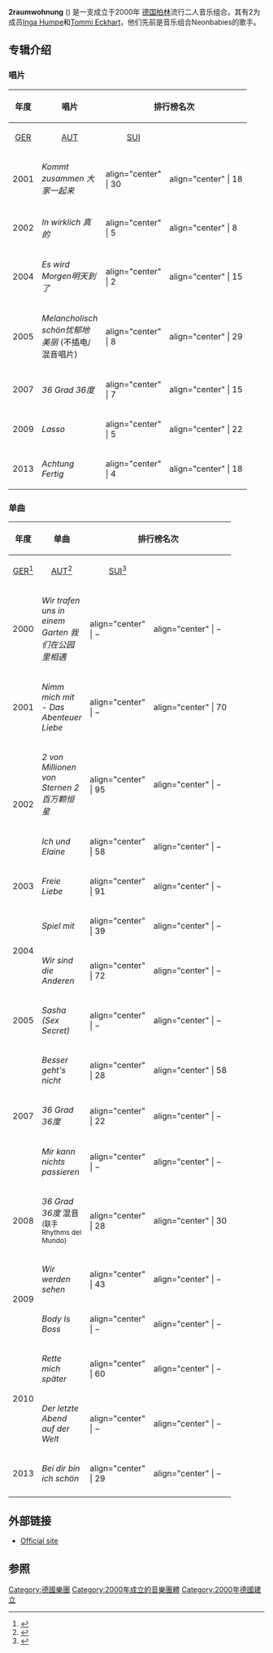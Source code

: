 {{Infobox musical artist  <!-- See Wikipedia:WikiProject Musicians -->
| name                = 2raumwohnung
| image                 = Inga_Humpe_2raumwohnung-Konzert_Berlin.jpg
| caption            = 2004年11月14日的Inga Humpe在[[柏林|柏林]]哥伦比亚厅现场表演
| image_size            =
| landscape           = 是的
| background          = group_or_band
| origin              = [[德国|德国]][[柏林|柏林]]
| genre               =
| years_active        = 2000–至今
| label               = [http://www.it-sounds.de it.sounds]
| website                 = [http://www.2raumwohnung.de www.2raumwohnung.de]
| current_members     = [[Inga_Humpe|Inga Humpe]] <br> [[Tommi_Eckhart|Tommi Eckhart]]
}}

'''2raumwohnung''' ({{IPA-de|ˈtsvaɪʁaʊmvoːnʊŋ}}) 是一支成立于2000年 [[德国|德国]][[柏林|柏林]]流行二人音乐组合。其有2为成员[[Inga_Humpe|Inga Humpe]]<font color="#000000">和</font>[[Tommi_Eckhart|Tommi Eckhart]]，他们先前是音乐组合Neonbabies的歌手。

==专辑介绍==
=== 唱片 ===
{|class="wikitable"
! rowspan="2"|年度
! rowspan="2"|唱片
! colspan="3"|排行榜名次
! rowspan="2"|销售量
|-
! width="30" align="center"| [[Media_Control_Charts|GER]]
! width="30" align="center"| [[Ö3_Austria_Top_40|AUT]]
! width="30" align="center"| [[Schweizer_Hitparade|SUI]]
|-
| 2001
| ''Kommt zusammen 大家一起来''
| align="center" <!--GER-->| 30
| align="center" <!--AUT-->| 18
| align="center" <!--SUI-->| −
| 100.000{{Citation needed|date=February 2010}}
|-
| 2002
| ''In wirklich 真的''
| align="center" <!--GER-->| 5
| align="center" <!--AUT-->| 8
| align="center" <!--SUI-->| 3
| 100.000{{Citation needed|date=February 2010}}
|-
| 2004
| ''Es wird Morgen明天到了''
| align="center" <!--GER-->| 2
| align="center" <!--AUT-->| 15
| align="center" <!--SUI-->| 24
| 250.000{{Citation needed|date=February 2010}}
|-
| 2005
| ''Melancholisch schön忧郁地美丽'' (不插电/混音唱片)
| align="center" <!--GER-->| 8
| align="center" <!--AUT-->| 29
| align="center" <!--SUI-->| 31
| 100.000{{Citation needed|date=February 2010}}
|-
| 2007
| ''36 Grad 36度''
| align="center" <!--GER-->| 7
| align="center" <!--AUT-->| 15
| align="center" <!--SUI-->| 11
| + 100.000{{Citation needed|date=February 2010}}
|-
| 2009
| ''Lasso'' <small>
| align="center" <!--GER-->| 5
| align="center" <!--AUT-->| 22
| align="center" <!--SUI-->| 5
|
|-
| 2013
| ''Achtung Fertig'' <small>
| align="center" <!--GER-->| 4
| align="center" <!--AUT-->| 18
| align="center" <!--SUI-->| 5
|
|}

===单曲===
{|class="wikitable"
! rowspan="2"|年度
! rowspan="2"|单曲
! colspan="3"|排行榜名次
! rowspan="2"|唱片
|-
! width="30" align="center"| [[Media_Control_Charts|GER]]<ref>{{Cite web |url=http://musicline.de/de/chartverfolgung_summary/artist/2raumwohnung |title=German Charts |access-date=2013-12-24 |archive-url=https://web.archive.org/web/20131224100232/http://musicline.de/de/chartverfolgung_summary/artist/2raumwohnung |archive-date=2013-12-24 |dead-url=yes }}</ref>
! width="30" align="center"| [[Ö3_Austria_Top_40|AUT]]<ref>{{Cite web |url=http://austriancharts.at/showinterpret.asp?interpret=2raumwohnung |title=Austrian Charts |accessdate=2013-12-24 |archive-date=2010-11-10 |archive-url=https://web.archive.org/web/20101110165059/http://austriancharts.at/showinterpret.asp?interpret=2raumwohnung |dead-url=no }}</ref>
! width="30" align="center"| [[Swiss_Music_Charts|SUI]]<ref>{{Cite web |url=http://swisscharts.com/showinterpret.asp?interpret=2raumwohnung |title=Swiss Charts |accessdate=2013-12-24 |archive-date=2019-07-02 |archive-url=https://web.archive.org/web/20190702113441/http://swisscharts.com/artist/2raumwohnung |dead-url=no }}</ref>
|-
| 2000
| ''Wir trafen uns in einem Garten 我们在公园里相遇''
| align="center" <!--GER-->| −
| align="center" <!--AUT-->| −
| align="center" <!--SUI-->| −
| rowspan="3"| ''Kommt zusammen''
|-
| 2001
| ''Nimm mich mit - Das Abenteuer Liebe''
| align="center" <!--GER-->| −
| align="center" <!--AUT-->| 70
| align="center" <!--SUI-->| −
|-
| rowspan="2"|2002
| ''2 von Millionen von Sternen 2百万颗恒星 ''
| align="center" <!--GER-->| 95
| align="center" <!--AUT-->| −
| align="center" <!--SUI-->| −
|-
| ''Ich und Elaine''
| align="center" <!--GER-->| 58
| align="center" <!--AUT-->| −
| align="center" <!--SUI-->| −
| rowspan="2"| ''In wirklich''
|-
| 2003
| ''Freie Liebe''
| align="center" <!--GER-->| 91
| align="center" <!--AUT-->| −
| align="center" <!--SUI-->| −
|-
| rowspan="2"| 2004
| ''Spiel mit''
| align="center" <!--GER-->| 39
| align="center" <!--AUT-->| −
| align="center" <!--SUI-->| −
| rowspan="3"| ''Es wird Morgen''
|-
| ''Wir sind die Anderen''
| align="center" <!--GER-->| 72
| align="center" <!--AUT-->| −
| align="center" <!--SUI-->| −
|-
| 2005
| ''Sasha (Sex Secret)''
| align="center" <!--GER-->| −
| align="center" <!--AUT-->| −
| align="center" <!--SUI-->| −
|-
| rowspan="3"| 2007
| ''Besser geht's nicht''
| align="center" <!--GER-->| 28
| align="center" <!--AUT-->| 58
| align="center" <!--SUI-->| 81
| rowspan="3"| ''36 Grad''
|-
| ''36 Grad 36度''
| align="center" <!--GER-->| 22
| align="center" <!--AUT-->| −
| align="center" <!--SUI-->| 17
|-
| ''Mir kann nichts passieren''
| align="center" <!--GER-->| −
| align="center" <!--AUT-->| −
| align="center" <!--SUI-->| −
|-
| 2008
| ''36 Grad 36度'' 混音 <small>(联手Rhythms del Mundo)
| align="center" <!--GER-->| 28
| align="center" <!--AUT-->| 30
| align="center" <!--SUI-->| −
| rowspan="1"| ''Rhythms del Mundo – Cubano Alemán''
|-
| rowspan="2"| 2009
| ''Wir werden sehen''
| align="center" <!--GER-->| 43
| align="center" <!--AUT-->| −
| align="center" <!--SUI-->| 37
| rowspan="4"| ''Lasso''
|-
| ''Body Is Boss''
| align="center" <!--GER-->| −
| align="center" <!--AUT-->| −
| align="center" <!--SUI-->| −
|-
| rowspan="2" | 2010
| ''Rette mich später''
| align="center" <!--GER-->| 60
| align="center" <!--AUT-->| −
| align="center" <!--SUI-->| −
|-
| ''Der letzte Abend auf der Welt''
| align="center" <!--GER-->| −
| align="center" <!--AUT-->| −
| align="center" <!--SUI-->| −
|-
| 2013
| ''Bei dir bin ich schön''
| align="center" <!--GER-->| 29
| align="center" <!--AUT-->| −
| align="center" <!--SUI-->| 35
| ''Achtung Fertig''
|-
|}

== 外部链接 ==
* [http://www.2raumwohnung.de/ Official site]{{Wayback|url=http://www.2raumwohnung.de/ |date=20210120103302 }}

==参照==
{{Reflist}}

{{Authority control}}
{{DEFAULTSORT:2raumwohnung}}
[[Category:德國樂團|Category:德國樂團]]
[[Category:2000年成立的音樂團體|Category:2000年成立的音樂團體]]
[[Category:2000年德國建立|Category:2000年德國建立]]